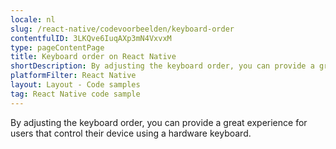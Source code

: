 ```yaml
---
locale: nl
slug: /react-native/codevoorbeelden/keyboard-order
contentfulID: 3LKQve6IuqAXp3mN4VxvxM
type: pageContentPage
title: Keyboard order on React Native
shortDescription: By adjusting the keyboard order, you can provide a great experience for users that control their device using a hardware keyboard.
platformFilter: React Native
layout: Layout - Code samples
tag: React Native code sample
---
```


By adjusting the keyboard order, you can provide a great experience for users that control their device using a hardware keyboard.

<CodeSample id="keyboard-order" locale="nl" platform="react native"/>